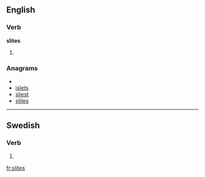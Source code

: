 ==English==

===Verb===
'''slites'''

# {{third-person singular of|[[slite]]}}

===Anagrams===
* {{alphagram|eilsst}}
* [[islets#English|islets]]
* [[sliest#English|sliest]]
* [[stiles#English|stiles]]

----

==Swedish==

===Verb===
{{infl|sv|verb form}}

# {{sv-verb-form-pre-pass|slita}}

[[fr:slites]]
